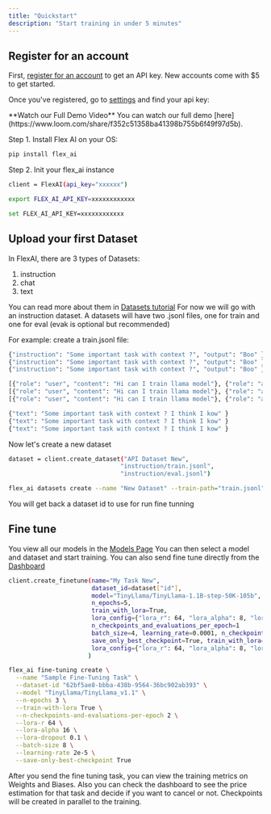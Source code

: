 ```yaml
---
title: "Quickstart"
description: "Start training in under 5 minutes"
---
```


## Register for an account

First, [register for an account](https://app.getflex.ai/sign-up) to get an API key. New accounts come with $5 to get started.

Once you've registered, go to [settings](https://app.getflex.ai/settings/api-keys) and find your api key:

<Info>
  **Watch our Full Demo Video** You can watch our full demo
  [here](https://www.loom.com/share/f352c51358ba41398b755b6f49f97d5b).
</Info>

Step 1. Install Flex AI on your OS:

<CodeGroup>

```bash CLI
pip install flex_ai
```

</CodeGroup>

Step 2. Init your flex_ai instance

<CodeGroup>

```bash Python
client = FlexAI(api_key="xxxxxx")
```

```bash Linux
export FLEX_AI_API_KEY=xxxxxxxxxxxx
```

```bash Windows
set FLEX_AI_API_KEY=xxxxxxxxxxxx
```

</CodeGroup>

## Upload your first Dataset

In FlexAI, there are 3 types of Datasets:

1. instruction
2. chat
3. text

You can read more about them in [Datasets tutorial](https://app.getflex.ai/datasets)
For now we will go with an instruction dataset.
A datasets will have two .jsonl files, one for train and one for eval (evak is optional but recommended)

For example:
create a train.jsonl file:

<CodeGroup>

```bash train-instruction.jsonl
{"instruction": "Some important task with context ?", "output": "Boo" }
{"instruction": "Some important task with context ?", "output": "Boo" }
{"instruction": "Some important task with context ?", "output": "Boo" }
```

```bash train-chat.jsonl
[{"role": "user", "content": "Hi can I train llama model"}, {"role": "assistant", "content": "Sure"}]
[{"role": "user", "content": "Hi can I train llama model"}, {"role": "assistant", "content": "Sure"}]
[{"role": "user", "content": "Hi can I train llama model"}, {"role": "assistant", "content": "Sure"}]
```

```bash train-text.jsonl
{"text": "Some important task with context ? I think I kow" }
{"text": "Some important task with context ? I think I kow" }
{"text": "Some important task with context ? I think I kow" }
```

</CodeGroup>

Now let's create a new dataset

<CodeGroup>

```bash Python
dataset = client.create_dataset("API Dataset New",
                               "instruction/train.jsonl",
                               "instruction/eval.jsonl")
```

```bash CLI
flex_ai datasets create --name "New Dataset" --train-path="train.jsonl" --eval-path="eval.json"
```

</CodeGroup>

You will get back a dataset id to use for run fine tunning

## Fine tune

You view all our models in the [Models Page](https://app.getflex.ai/models)
You can then select a model and dataset and start training.
You can also send fine tune directly from the [Dashboard](https://app.getflex.ai/create)

<CodeGroup>

```bash Python
client.create_finetune(name="My Task New",
                       dataset_id=dataset["id"],
                       model="TinyLlama/TinyLlama-1.1B-step-50K-105b",
                       n_epochs=5,
                       train_with_lora=True,
                       lora_config={"lora_r": 64, "lora_alpha": 8, "lora_dropout": 0.1},
                       n_checkpoints_and_evaluations_per_epoch=1
                       batch_size=4, learning_rate=0.0001, n_checkpoints_and_evaluations_per_epoch=1,
                       save_only_best_checkpoint=True, train_with_lora=True,
                       lora_config={"lora_r": 64, "lora_alpha": 8, "lora_dropout": 0.1}
                      )
```

```bash CLI
flex_ai fine-tuning create \
  --name "Sample Fine-Tuning Task" \
  --dataset-id "62bf5ae8-bbba-438b-9564-36bc902ab393" \
  --model "TinyLlama/TinyLlama_v1.1" \
  --n-epochs 3 \
  --train-with-lora True \
  --n-checkpoints-and-evaluations-per-epoch 2 \
  --lora-r 64 \
  --lora-alpha 16 \
  --lora-dropout 0.1 \
  --batch-size 8 \
  --learning-rate 2e-5 \
  --save-only-best-checkpoint True
```

</CodeGroup>

After you send the fine tuning task, you can view the training metrics on Weights and Biases.
Also you can check the dashboard to see the price estimation for that task and decide if you want to cancel or not.
Checkpoints will be created in parallel to the training.
